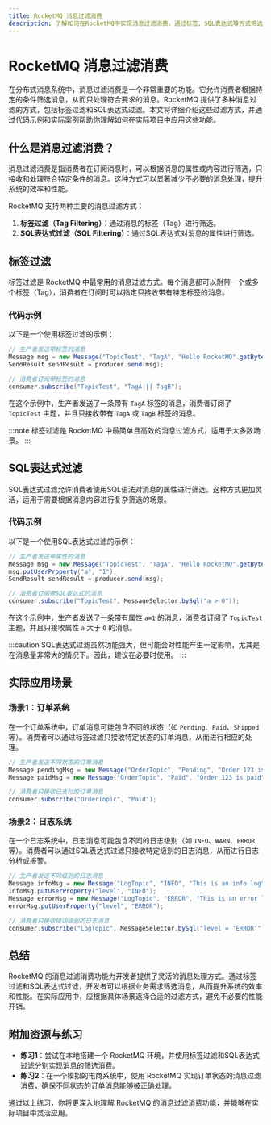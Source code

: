 ```yaml
---
title: RocketMQ 消息过滤消费
description: 了解如何在RocketMQ中实现消息过滤消费，通过标签、SQL表达式等方式筛选消息，提升消息处理的效率。
---
```


# RocketMQ 消息过滤消费

在分布式消息系统中，消息过滤消费是一个非常重要的功能。它允许消费者根据特定的条件筛选消息，从而只处理符合要求的消息。RocketMQ 提供了多种消息过滤的方式，包括标签过滤和SQL表达式过滤。本文将详细介绍这些过滤方式，并通过代码示例和实际案例帮助你理解如何在实际项目中应用这些功能。

## 什么是消息过滤消费？

消息过滤消费是指消费者在订阅消息时，可以根据消息的属性或内容进行筛选，只接收和处理符合特定条件的消息。这种方式可以显著减少不必要的消息处理，提升系统的效率和性能。

RocketMQ 支持两种主要的消息过滤方式：
1. **标签过滤（Tag Filtering）**：通过消息的标签（Tag）进行筛选。
2. **SQL表达式过滤（SQL Filtering）**：通过SQL表达式对消息的属性进行筛选。

## 标签过滤

标签过滤是 RocketMQ 中最常用的消息过滤方式。每个消息都可以附带一个或多个标签（Tag），消费者在订阅时可以指定只接收带有特定标签的消息。

### 代码示例

以下是一个使用标签过滤的示例：

```java
// 生产者发送带标签的消息
Message msg = new Message("TopicTest", "TagA", "Hello RocketMQ".getBytes());
SendResult sendResult = producer.send(msg);

// 消费者订阅带标签的消息
consumer.subscribe("TopicTest", "TagA || TagB");
```

在这个示例中，生产者发送了一条带有 `TagA` 标签的消息，消费者订阅了 `TopicTest` 主题，并且只接收带有 `TagA` 或 `TagB` 标签的消息。

:::note
标签过滤是 RocketMQ 中最简单且高效的消息过滤方式，适用于大多数场景。
:::

## SQL表达式过滤

SQL表达式过滤允许消费者使用SQL语法对消息的属性进行筛选。这种方式更加灵活，适用于需要根据消息内容进行复杂筛选的场景。

### 代码示例

以下是一个使用SQL表达式过滤的示例：

```java
// 生产者发送带属性的消息
Message msg = new Message("TopicTest", "TagA", "Hello RocketMQ".getBytes());
msg.putUserProperty("a", "1");
SendResult sendResult = producer.send(msg);

// 消费者订阅带SQL表达式的消息
consumer.subscribe("TopicTest", MessageSelector.bySql("a > 0"));
```

在这个示例中，生产者发送了一条带有属性 `a=1` 的消息，消费者订阅了 `TopicTest` 主题，并且只接收属性 `a` 大于 `0` 的消息。

:::caution
SQL表达式过滤虽然功能强大，但可能会对性能产生一定影响，尤其是在消息量非常大的情况下。因此，建议在必要时使用。
:::

## 实际应用场景

### 场景1：订单系统

在一个订单系统中，订单消息可能包含不同的状态（如 `Pending`、`Paid`、`Shipped` 等）。消费者可以通过标签过滤只接收特定状态的订单消息，从而进行相应的处理。

```java
// 生产者发送不同状态的订单消息
Message pendingMsg = new Message("OrderTopic", "Pending", "Order 123 is pending".getBytes());
Message paidMsg = new Message("OrderTopic", "Paid", "Order 123 is paid".getBytes());

// 消费者只接收已支付的订单消息
consumer.subscribe("OrderTopic", "Paid");
```

### 场景2：日志系统

在一个日志系统中，日志消息可能包含不同的日志级别（如 `INFO`、`WARN`、`ERROR` 等）。消费者可以通过SQL表达式过滤只接收特定级别的日志消息，从而进行日志分析或报警。

```java
// 生产者发送不同级别的日志消息
Message infoMsg = new Message("LogTopic", "INFO", "This is an info log".getBytes());
infoMsg.putUserProperty("level", "INFO");
Message errorMsg = new Message("LogTopic", "ERROR", "This is an error log".getBytes());
errorMsg.putUserProperty("level", "ERROR");

// 消费者只接收错误级别的日志消息
consumer.subscribe("LogTopic", MessageSelector.bySql("level = 'ERROR'"));
```

## 总结

RocketMQ 的消息过滤消费功能为开发者提供了灵活的消息处理方式。通过标签过滤和SQL表达式过滤，开发者可以根据业务需求筛选消息，从而提升系统的效率和性能。在实际应用中，应根据具体场景选择合适的过滤方式，避免不必要的性能开销。

## 附加资源与练习

- **练习1**：尝试在本地搭建一个 RocketMQ 环境，并使用标签过滤和SQL表达式过滤分别实现消息的筛选消费。
- **练习2**：在一个模拟的电商系统中，使用 RocketMQ 实现订单状态的消息过滤消费，确保不同状态的订单消息能够被正确处理。

通过以上练习，你将更深入地理解 RocketMQ 的消息过滤消费功能，并能够在实际项目中灵活应用。